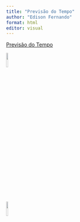 ```yaml
---
title: "Previsão do Tempo"
author: "Edison Fernando"
format: html
editor: visual
---
```


[Previsão do Tempo](https://metsul.com/previsao/rs/rio-grande/)

[![](https://i.pinimg.com/564x/3c/f7/94/3cf794fe42cd0b2c6d781e0e0dd6b4bb.jpg){.absolute width="10%"}](pagina3.html)


[![](https://i.pinimg.com/736x/69/f3/a1/69f3a1814bae7a531d75722d21498a77.jpg){.absolute width="10%"}](index.html)
